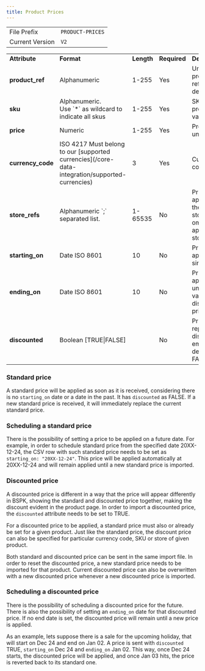 ```yaml
---
title: Product Prices
---
```


<table>
  <tbody>
    <tr>
      <td>File Prefix</td>
      <td>
        <code>PRODUCT-PRICES</code>
      </td>
    </tr>
    <tr>
      <td>Current Version</td>
      <td>
        <code>V2</code>
      </td>
    </tr>
  </tbody>
</table>

<table>
  <tbody>
    <tr>
      <td><strong>Attribute</strong></td>
      <td><strong>Format</strong></td>
      <td><strong>Length</strong></td>
      <td><strong>Required</strong></td>
      <td><strong>Description</strong></td>
      <td><strong>Example</strong></td>
    </tr>
    <tr>
      <td><strong>product_ref</strong></td>
      <td>Alphanumeric</td>
      <td>1-255</td>
      <td>Yes</td>
      <td>Unique product reference descriptor</td>
      <td>103495</td>
    </tr>
    <tr>
      <td><strong>sku</strong></td>
      <td>Alphanumeric. <br /> Use `*` as wildcard to indicate all skus</td>
      <td>1-255</td>
      <td>Yes</td>
      <td>SKU of product variant</td>
      <td>B01N53LF</td>
    </tr>
    <tr>
      <td><strong>price</strong></td>
      <td>Numeric</td>
      <td>1-255</td>
      <td>Yes</td>
      <td>Product unit price</td>
      <td>399.99</td>
    </tr>
    <tr>
      <td><strong>currency_code</strong></td>
      <td>ISO 4217 Must belong to our [supported currencies](/core-data-integration/supported-currencies)</td>
      <td>3</td>
      <td>Yes</td>
      <td>Currency code</td>
      <td>USD</td>
    </tr>
    <tr>
      <td><strong>store_refs</strong></td>
      <td>Alphanumeric `;` separated list.</td>
      <td>1-65535</td>
      <td>No</td>
      <td>Price only applies to these stores. If omitted, apply to all stores.</td>
      <td>B32;C85</td>
    </tr>
    <tr>
      <td><strong>starting_on</strong></td>
      <td>Date ISO 8601</td>
      <td>10</td>
      <td>No</td>
      <td>Price applicable since</td>
      <td>2022-01-23</td>
    </tr>
    <tr>
      <td><strong>ending_on</strong></td>
      <td>Date ISO 8601</td>
      <td>10</td>
      <td>No</td>
      <td>Price applicable until. Only valid for discounted prices</td>
      <td>2022-12-31</td>
    </tr>
    <tr>
      <td><strong>discounted</strong></td>
      <td>Boolean [TRUE|FALSE]</td>
      <td></td>
      <td>No</td>
      <td>Price represent a discount. If empty, defaults to FALSE</td>
      <td>TRUE</td>
    </tr>
  </tbody>
</table>

### Standard price

A standard price will be applied as soon as it is received, considering there is no `starting_on` date or a date in the past. It has `discounted` as FALSE. If a new standard price is received, it will immediately replace the current standard price.

### Scheduling a standard price

There is the possibility of setting a price to be applied on a future date. For example, in order to schedule standard price from the specified date 20XX-12-24, the CSV row with such standard price needs to be set as `starting_on: "20XX-12-24"`. This price will be applied automatically at 20XX-12-24 and will remain applied until a new standard price is imported.

### Discounted price

A discounted price is different in a way that the price will appear differently in BSPK, showing the standard and discounted price together, making the discount evident in the product page. In order to import a discounted price, the `discounted` attribute needs to be set to TRUE.

For a discounted price to be applied, a standard price must also or already be set for a given product. Just like the standard price, the discount price can also be specified for particular currency code, SKU or store of given product.

Both standard and discounted price can be sent in the same import file. In order to reset the discounted price, a new standard price needs to be imported for that product. Current discounted price can also be overwritten with a new discounted price whenever a new discounted price is imported.

### Scheduling a discounted price

There is the possibility of scheduling a discounted price for the future. There is also the possibility of setting an `ending_on` date for that discounted price. If no end date is set, the discounted price will remain until a new price is applied.

As an example, lets suppose there is a sale for the upcoming holiday, that will start on Dec 24 and end on Jan 02. A price is sent with `discounted` TRUE, `starting_on` Dec 24 and `ending_on` Jan 02. This way, once Dec 24 starts, the discounted price will be applied, and once Jan 03 hits, the price is reverted back to its standard one.

